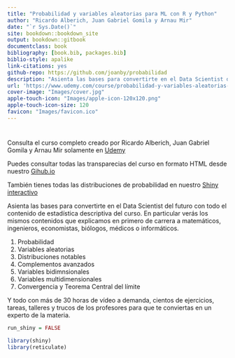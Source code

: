 ```yaml
--- 
title: "Probabilidad y variables aleatorias para ML con R y Python"
author: "Ricardo Alberich, Juan Gabriel Gomila y Arnau Mir"
date: "`r Sys.Date()`"
site: bookdown::bookdown_site
output: bookdown::gitbook
documentclass: book
bibliography: [book.bib, packages.bib]
biblio-style: apalike
link-citations: yes
github-repo: https://github.com/joanby/probabilidad
description: "Asienta las bases para convertirte en el Data Scientist del futuro con todo el contenido de estadística descriptiva del curso. En particular verás los mismos contenidos que explicamos en primero de carrera a matemáticos, ingenieros, economistas, biólogos, médicos o informáticos."
url: 'https://www.udemy.com/course/probabilidad-y-variables-aleatorias-para-ml-con-r-y-python/?couponCode=B85F8D52148DF5AAD8F7'
cover-image: "Images/cover.jpg"
apple-touch-icon: "Images/apple-icon-120x120.png"
apple-touch-icon-size: 120
favicon: "Images/favicon.ico"
---
```


\newcommand{\FunCar}{\phi}
\newcommand{\FunGenMom}{m}
\newcommand{\Momk}{M}
\newcommand{\MomCenk}{MC}
\newcommand\momento{m}
\newcommand{\momentocentral}{\mu}
\newcommand{\Entropia}{H}


# {-}

Consulta el curso completo creado por Ricardo Alberich, Juan Gabriel Gomila y Arnau Mir solamente en [Udemy](https://www.udemy.com/course/probabilidad-y-variables-aleatorias-para-ml-con-r-y-python/?couponCode=B85F8D52148DF5AAD8F7)

Puedes consultar todas las transparecias del curso en formato HTML desde nuestro [Gihub.io](https://joanby.github.io/bookdown-probabilidad/)

También tienes todas las distribuciones de probabilidad en nuestro [Shiny interactivo](https://joanby.shinyapps.io/DistribucionesNotables/)

Asienta las bases para convertirte en el Data Scientist del futuro con todo el contenido de estadística descriptiva del curso. En particular verás los mismos contenidos que explicamos en primero de carrera a matemáticos, ingenieros, economistas, biólogos, médicos o informáticos. 

1. Probabilidad
2. Variables aleatorias
3. Distribuciones notables
4. Complementos avanzados
5. Variables bidimnsionales
6. Variables multidimensionales
7. Convergencia y Teorema Central del límite

Y todo con más de 30 horas de vídeo a demanda, cientos de ejercicios, tareas, talleres y trucos de los profesores para que te conviertas en un experto de la materia.


```r
run_shiny = FALSE

library(shiny)
library(reticulate)
``` 


